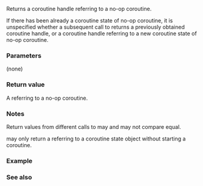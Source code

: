 {{cpp/title|noop_coroutine}}
{{cpp/coroutine/navbar}}
{{ddcl|header=coroutine|since=c++20|
std::noop_coroutine_handle noop_coroutine() noexcept;
}}

Returns a coroutine handle referring to a no-op coroutine.

If there has been already a coroutine state of no-op coroutine, it is unspecified whether a subsequent call to {{tt|noop_coroutine}} returns a previously obtained coroutine handle, or a coroutine handle referring to a new coroutine state of no-op coroutine.

===Parameters===
(none)

===Return value===
A {{lc|std::noop_coroutine_handle}} referring to a no-op coroutine.

===Notes===
Return values from different calls to {{tt|noop_coroutine}} may and may not compare equal.

{{tt|noop_coroutine}} may only return a {{tt|noop_coroutine_handle}} referring to a coroutine state object without starting a coroutine.

===Example===
{{example
|code=
#include &lt;coroutine&gt;
#include &lt;iostream&gt;
#include &lt;utility&gt;

template&lt;class T&gt;
struct task
{
    struct promise_type
    {
        auto get_return_object()
        {
            return task(std::coroutine_handle&lt;promise_type&gt;::from_promise(*this));
        }
        std::suspend_always initial_suspend() { return {}; }
        struct final_awaiter
        {
            bool await_ready() noexcept { return false; }
            void await_resume() noexcept {}
            std::coroutine_handle&lt;&gt;
                await_suspend(std::coroutine_handle&lt;promise_type&gt; h) noexcept
            {
                // final_awaiter::await_suspend is called when the execution of the
                // current coroutine (referred to by 'h') is about to finish.
                // If the current coroutine was resumed by another coroutine via
                // co_await get_task(), a handle to that coroutine has been stored
                // as h.promise().previous. In that case, return the handle to resume
                // the previous coroutine.
                // Otherwise, return noop_coroutine(), whose resumption does nothing.

                if (auto previous = h.promise().previous; previous)
                    return previous;
                else
                    return std::noop_coroutine();
            }
        };
        final_awaiter final_suspend() noexcept { return {}; }
        void unhandled_exception() { throw; }
        void return_value(T value) { result = std::move(value); }

        T result;
        std::coroutine_handle&lt;&gt; previous;
    };

    task(std::coroutine_handle&lt;promise_type&gt; h) : coro(h) {}
    task(task&amp;&amp; t) = delete;
    ~task() { coro.destroy(); }

    struct awaiter
    {
        bool await_ready() { return false; }
        T await_resume() { return std::move(coro.promise().result); }
        auto await_suspend(std::coroutine_handle&lt;&gt; h)
        {
            coro.promise().previous = h;
            return coro;
        }
        std::coroutine_handle&lt;promise_type&gt; coro;
    };
    awaiter operator co_await() { return awaiter{coro}; }
    T operator()()
    {
        coro.resume();
        return std::move(coro.promise().result);
    }

private:
    std::coroutine_handle&lt;promise_type&gt; coro;
};

task&lt;int&gt; get_random()
{
    std::cout &lt;&lt; "in get_random()\n";
    co_return 4;
}

task&lt;int&gt; test()
{
    task&lt;int&gt; v = get_random();
    task&lt;int&gt; u = get_random();
    std::cout &lt;&lt; "in test()\n";
    int x = (co_await v + co_await u);
    co_return x;
}

int main()
{
    task&lt;int&gt; t = test();
    int result = t();
    std::cout &lt;&lt; result &lt;&lt; '\n';
}
|output=
in test()
in get_random()
in get_random()
8
}}

===See also===
{{dsc begin}}
{{dsc inc|cpp/coroutine/dsc noop_coroutine_promise}}
{{dsc inc|cpp/coroutine/dsc noop_coroutine_handle}}
{{dsc end}}

{{langlinks|es|ja|ru|zh}}